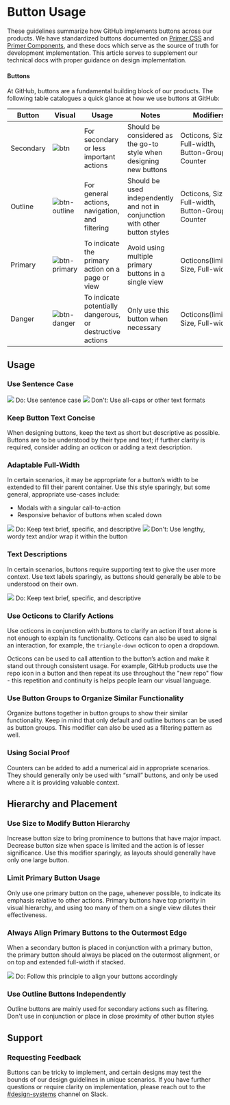 

# Button Usage
These guidelines summarize how GitHub implements buttons across our products. We have standardized buttons documented on [Primer CSS](https://styleguide.github.com/primer/) and [Primer Components](https://primer.style/components), and these docs which serve as the source of truth for development implementation. This article serves to supplement our technical docs with proper guidance on design implementation.

#### Buttons

At GitHub, buttons are a fundamental building block of our products. The following table catalogues a quick glance at how we use buttons at GitHub: 

| Button | Visual | Usage | Notes | Modifiers |
| --- | ------------- | --- | --- | --- |
| Secondary | ![btn](https://user-images.githubusercontent.com/24916540/52498774-86e4c200-2b8e-11e9-953b-e0e7a70493ea.png) | For secondary or less important actions | Should be considered as the go-to style when designing new buttons | Octicons, Size, Full-width, Button-Groups, Counter |
| Outline | ![btn-outline](https://user-images.githubusercontent.com/24916540/52498769-864c2b80-2b8e-11e9-984a-d5b88c846b74.png) | For general actions, navigation, and filtering | Should be used independently and not in conjunction with other button styles | Octicons, Size, Full-width, Button-Groups, Counter |
| Primary | ![btn-primary](https://user-images.githubusercontent.com/24916540/52498773-86e4c200-2b8e-11e9-804f-146d721d5191.png) | To indicate the primary action on a page or view | Avoid using multiple primary buttons in a single view | Octicons(limited), Size, Full-width |
| Danger | ![btn-danger](https://user-images.githubusercontent.com/24916540/52498772-864c2b80-2b8e-11e9-8eeb-bef8729c1fd1.png) | To indicate potentially dangerous, or destructive actions | Only use this button when necessary | Octicons(limited), Size, Full-width|

## Usage

### Use Sentence Case


<Flex>
  <Box width='100%' mr='2'>
    <BorderBox border='1px solid' borderColor='green.5' mb="2">
      <img src="https://user-images.githubusercontent.com/24916540/52501276-d3330080-2b94-11e9-954e-38c0f09f8ca1.png"/>
    </BorderBox>
    <Text fontWeight='bold' color='green.5'>Do:</Text> Use sentence case 
  </Box>
  <Box width='100%' mr='2'>
    <BorderBox border='1px solid' borderColor='red.5' mb="2">
      <img src="https://user-images.githubusercontent.com/24916540/52501272-d3330080-2b94-11e9-8829-7d12aae36ba1.png"/>
    </BorderBox>
    <Text fontWeight='bold' color='red.5'>Don't:</Text> Use all-caps or other text formats
  </Box> 
</Flex>

### Keep Button Text Concise
When designing buttons, keep the text as short but descriptive as possible. Buttons are to be understood by their type and text; if further clarity is required, consider adding an octicon or adding a text description. 

### Adaptable Full-Width 
In certain scenarios, it may be appropriate for a button’s width to be extended to fill their parent container. Use this style sparingly, but some general, appropriate use-cases include:
- Modals with a singular call-to-action
- Responsive behavior of buttons when scaled down

<Flex>
  <Box width='100%' mr='2'>
    <BorderBox border='1px solid' borderColor='green.5' mb="2">
      <img src="https://user-images.githubusercontent.com/24916540/52501273-d3330080-2b94-11e9-906c-27d9f745f0c5.png"/>
    </BorderBox>
    <Text fontWeight='bold' color='green.5'>Do:</Text> Keep text brief, specific, and descriptive
  </Box>
  <Box width='100%' mr='2'>
    <BorderBox border='1px solid' borderColor='red.5' mb="2">
      <img src="https://user-images.githubusercontent.com/24916540/52501274-d3330080-2b94-11e9-823d-61964966cc7b.png"/>
    </BorderBox>
    <Text fontWeight='bold' color='red.5'>Don't:</Text> Use lengthy, wordy text and/or wrap it within the button
  </Box> 
</Flex>

### Text Descriptions
In certain scenarios, buttons require supporting text to give the user more context. Use text labels sparingly, as buttons should generally be able to be understood on their own.

<Flex>
  <Box width='50%' mr='2'>
    <BorderBox border='1px solid' borderColor='green.5' mb="2">
      <img src="https://user-images.githubusercontent.com/24916540/52501400-1b522300-2b95-11e9-8c47-71af68cfaeec.png"/>
    </BorderBox>
    <Text fontWeight='bold' color='green.5'>Do:</Text> Keep text brief, specific, and descriptive
  </Box> 
</Flex>

### Use Octicons to Clarify Actions
Use octicons in conjunction with buttons to clarify an action if text alone is not enough to explain its functionality. Octicons can also be used to signal an interaction, for example, the `triangle-down` octicon to open a dropdown.

Octicons can be used to call attention to the button’s action and make it stand out through consistent usage. For example, GitHub products use the repo icon in a button and then repeat its use throughout the "new repo" flow - this repetition and continuity is helps people learn our visual language. 

### Use Button Groups to Organize Similar Functionality  
Organize buttons together in button groups to show their similar functionality. Keep in mind that only default and outline buttons can be used as button groups. This modifier can also be used as a filtering pattern as well.

### Using Social Proof
Counters can be added to add a numerical aid in appropriate scenarios. They should generally only be used with “small” buttons, and only be used where a it is providing valuable context.


## Hierarchy and Placement

### Use Size to Modify Button Hierarchy
Increase button size to bring prominence to buttons that have major impact. Decrease button size when space is limited and the action is of lesser significance. Use this modifier sparingly, as layouts should generally have only one large button. 


### Limit Primary Button Usage
Only use one primary button on the page, whenever possible, to indicate its emphasis relative to other actions. Primary buttons have  top priority in visual hierarchy, and using too many of them on a single view dilutes their effectiveness.

### Always Align Primary Buttons to the Outermost Edge 
When a secondary button is placed in conjunction with a primary button, the primary button should always be placed on the outermost alignment, or on top and extended full-width if stacked.

<Flex>
  <Box width='100%' mr='2'>
    <BorderBox border='1px solid' borderColor='green.5' mb="2">
      <img src="https://user-images.githubusercontent.com/24916540/52501537-6ff59e00-2b95-11e9-9bac-f105481b9e21.png"/>
    </BorderBox>
    <Text fontWeight='bold' color='green.5'>Do:</Text> Follow this principle to align your buttons accordingly
  </Box> 
</Flex>

### Use Outline Buttons Independently
Outline buttons are mainly used for secondary actions such as filtering. Don't use in conjunction or place in close proximity of other button styles


## Support

### Requesting Feedback
Buttons can be tricky to implement, and certain designs may test the bounds of our design guidelines in unique scenarios. If you have further questions or require clarity on implementation, please reach out to the [#design-systems](https://github.slack.com/messages/C0ZCGGGJ2) channel on Slack.


